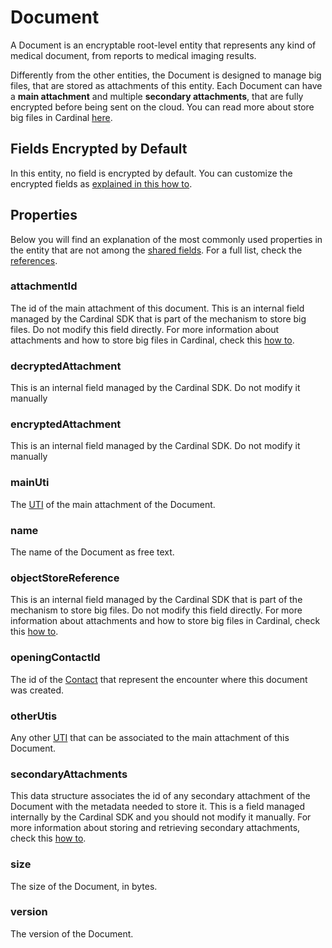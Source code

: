 # Document

A Document is an encryptable root-level entity that represents any kind of medical document, from reports to medical imaging
results. 

Differently from the other entities, the Document is designed to manage big files, that are stored as attachments of this
entity. Each Document can have a **main attachment** and multiple **secondary attachments**, that are fully encrypted
before being sent on the cloud. You can read more about store big files in Cardinal [here](/nsdk/how-to/store-big-files).

## Fields Encrypted by Default
In this entity, no field is encrypted by default. You can customize the encrypted fields as [explained in this how to](/nsdk/how-to/initialize-the-sdk/configure-what-to-encrypt).

## Properties

Below you will find an explanation of the most commonly used properties in the entity that are not among the
[shared fields](/nsdk/explanations/data-model/#shared-fields). For a full list, check the [references](TODO).

### attachmentId
The id of the main attachment of this document. This is an internal field managed by the Cardinal SDK that is part of 
the mechanism to store big files. Do not modify this field directly. For more information about attachments and how to 
store big files in Cardinal, check this [how to](/nsdk/how-to/store-big-files).

### decryptedAttachment
This is an internal field managed by the Cardinal SDK. Do not modify it manually

### encryptedAttachment
This is an internal field managed by the Cardinal SDK. Do not modify it manually

### mainUti
The [UTI](https://developer.apple.com/library/archive/documentation/FileManagement/Conceptual/understanding_utis/understand_utis_conc/understand_utis_conc.html#//apple_ref/doc/uid/TP40001319-CH202-CHDHIJDE)
of the main attachment of the Document.

### name
The name of the Document as free text.

### objectStoreReference
This is an internal field managed by the Cardinal SDK that is part of the mechanism to store big files. Do not modify
this field directly. For more information about attachments and how to store big files in Cardinal, check this
[how to](/nsdk/how-to/store-big-files).

### openingContactId
The id of the [Contact](/nsdk/explanations/data-model/contact) that represent the encounter where this document was 
created.

### otherUtis
Any other [UTI](https://developer.apple.com/library/archive/documentation/FileManagement/Conceptual/understanding_utis/understand_utis_conc/understand_utis_conc.html#//apple_ref/doc/uid/TP40001319-CH202-CHDHIJDE)
that can be associated to the main attachment of this Document.

### secondaryAttachments
This data structure associates the id of any secondary attachment of the Document with the metadata needed to store it.
This is a field managed internally by the Cardinal SDK and you should not modify it manually. For more information 
about storing and retrieving secondary attachments, check this [how to](/nsdk/how-to/store-big-files).

### size
The size of the Document, in bytes.

### version
The version of the Document.